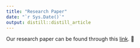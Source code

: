 ```yaml
---
title: "Research Paper"
date: "`r Sys.Date()`"
output: distill::distill_article
---
```


Our research paper can be found through this [link](https://github.com/yiling-yu/IS415_Project/blob/master/Research%20Paper.pdf). 📜



